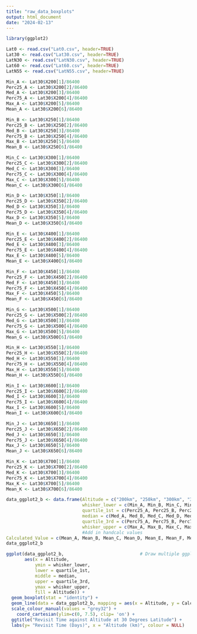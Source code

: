 ---
title: "raw_data_boxplots"
output: html_document
date: "2024-02-13"
---
```{r}
library(ggplot2)
```

```{r}
Lat0 <- read.csv("Lat0.csv", header=TRUE)
Lat30 <- read.csv("Lat30.csv", header=TRUE)
LatN30 <- read.csv("LatN30.csv", header=TRUE)
Lat60 <- read.csv("Lat60.csv", header=TRUE)
LatN55 <- read.csv("LatN55.csv", header=TRUE)
```

```{r}
Min_A <- Lat30$X200[1]/86400
Perc25_A <- Lat30$X200[2]/86400
Med_A <- Lat30$X200[3]/86400
Perc75_A <- Lat30$X200[4]/86400
Max_A <- Lat30$X200[5]/86400
Mean_A <- Lat30$X200[6]/86400

Min_B <- Lat30$X250[1]/86400
Perc25_B <- Lat30$X250[2]/86400
Med_B <- Lat30$X250[3]/86400
Perc75_B <- Lat30$X250[4]/86400
Max_B <- Lat30$X250[5]/86400
Mean_B <- Lat30$X250[6]/86400

Min_C <- Lat30$X300[1]/86400
Perc25_C <- Lat30$X300[2]/86400
Med_C <- Lat30$X300[3]/86400
Perc75_C <- Lat30$X300[4]/86400
Max_C <- Lat30$X300[5]/86400
Mean_C <- Lat30$X300[6]/86400

Min_D <- Lat30$X350[1]/86400
Perc25_D <- Lat30$X350[2]/86400
Med_D <- Lat30$X350[3]/86400
Perc75_D <- Lat30$X350[4]/86400
Max_D <- Lat30$X350[5]/86400
Mean_D <- Lat30$X350[6]/86400

Min_E <- Lat30$X400[1]/86400
Perc25_E <- Lat30$X400[2]/86400
Med_E <- Lat30$X400[3]/86400
Perc75_E <- Lat30$X400[4]/86400
Max_E <- Lat30$X400[5]/86400
Mean_E <- Lat30$X400[6]/86400

Min_F <- Lat30$X450[1]/86400
Perc25_F <- Lat30$X450[2]/86400
Med_F <- Lat30$X450[3]/86400
Perc75_F <- Lat30$X450[4]/86400
Max_F <- Lat30$X450[5]/86400
Mean_F <- Lat30$X450[6]/86400

Min_G <- Lat30$X500[1]/86400
Perc25_G <- Lat30$X500[2]/86400
Med_G <- Lat30$X500[3]/86400
Perc75_G <- Lat30$X500[4]/86400
Max_G <- Lat30$X500[5]/86400
Mean_G <- Lat30$X500[6]/86400

Min_H <- Lat30$X550[1]/86400
Perc25_H <- Lat30$X550[2]/86400
Med_H <- Lat30$X550[3]/86400
Perc75_H <- Lat30$X550[4]/86400
Max_H <- Lat30$X550[5]/86400
Mean_H <- Lat30$X550[6]/86400

Min_I <- Lat30$X600[1]/86400
Perc25_I <- Lat30$X600[2]/86400
Med_I <- Lat30$X600[3]/86400
Perc75_I <- Lat30$X600[4]/86400
Max_I <- Lat30$X600[5]/86400
Mean_I <- Lat30$X600[6]/86400

Min_J <- Lat30$X650[1]/86400
Perc25_J <- Lat30$X650[2]/86400
Med_J <- Lat30$X650[3]/86400
Perc75_J <- Lat30$X650[4]/86400
Max_J <- Lat30$X650[5]/86400
Mean_J <- Lat30$X650[6]/86400

Min_K <- Lat30$X700[1]/86400
Perc25_K <- Lat30$X700[2]/86400
Med_K <- Lat30$X700[3]/86400
Perc75_K <- Lat30$X700[4]/86400
Max_K <- Lat30$X700[5]/86400
Mean_K <- Lat30$X700[6]/86400
```

```{r}
data_ggplot2_b <- data.frame(Altitude = c("200km", "250km", "300km", "350km", "400km", "450km", "500km", "550km", "600km", "650km", "700km"),  # Create data frame of values
                             whisker_lower = c(Min_A, Min_B, Min_C, Min_D, Min_E, Min_F, Min_G, Min_H, Min_I, Min_J, Min_K),
                             quartile_1st = c(Perc25_A, Perc25_B, Perc25_C, Perc25_D, Perc25_E, Perc25_F, Perc25_G, Perc25_H, Perc25_I, Perc25_J, Perc25_K),
                             median = c(Med_A, Med_B, Med_C, Med_D, Med_E, Med_F, Med_G, Med_H, Med_I, Med_J, Med_K),
                             quartile_3rd = c(Perc75_A, Perc75_B, Perc75_C, Perc75_D, Perc75_E, Perc75_F, Perc75_G, Perc75_H, Perc75_I, Perc75_J, Perc75_K),
                             whisker_upper = c(Max_A, Max_B, Max_C, Max_D, Max_E, Max_F, Max_G, Max_H, Max_I, Max_J, Max_K),
                             #Add in handcalc values
Calculated_Value = c(Mean_A, Mean_B, Mean_C, Mean_D, Mean_E, Mean_F, Mean_G, Mean_H, Mean_I, Mean_J, Mean_K))
data_ggplot2_b      
```

```{r}
ggplot(data_ggplot2_b,                             # Draw multiple ggplot2 boxplots
       aes(x = Altitude,
           ymin = whisker_lower,
           lower = quartile_1st,
           middle = median,
           upper = quartile_3rd,
           ymax = whisker_upper,
           fill = Altitude)) +
  geom_boxplot(stat = "identity") +
  geom_line(data = data_ggplot2_b, mapping = aes(x = Altitude, y = Calculated_Value, group = 1, colour = "Mean Value"), linetype=1, linewidth=0.7) +
  scale_colour_manual(values = "grey32") +
    coord_cartesian(ylim=c(0, 7.5), clip= 'on') +
  ggtitle("Revisit Time against Altitude at 30 Degrees Latitude") +
  labs(y= "Revisit Time (Days)", x = "Altitude (km)", colour = NULL)
```